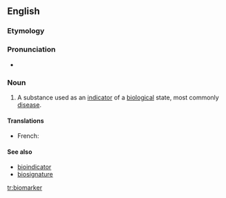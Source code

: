 ==English==
===Etymology===

{{prefix|bio|marker}}

===Pronunciation===

* {{a|US}} {{IPA|ˈbaɪoʊˌmɑɹkɚ}}

===Noun===
{{en-noun}}
{{wikipedia}}
# {{medicine}} A substance used as an [[indicator]] of a [[biological]] state, most commonly [[disease]].

====Translations====
{{trans-top}}
* French: {{t|fr|biomarquer|m}}
{{trans-mid}}
{{trans-bottom}}

====See also====
*[[bioindicator]]
*[[biosignature]]

[[tr:biomarker]]